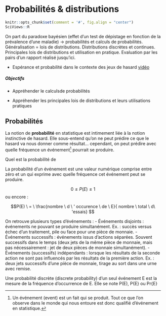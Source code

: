 # Probabilités & distributions {#proba}

```r
knitr::opts_chunk$set(comment = '#', fig.align = "center")
SciViews::R
```

On part du paradoxe bayésien (effet d’un test de dépistage en fonction de la prévalence d’une maladie) -> probabilités et calculs de probabilités. Généralisation = lois de distributions. Distributions discrètes et continues. Principales lois de distributions et utilisation en pratique. Evaluation par les pairs d’un rapport réalisé jusqu’ici.

- Espérance et probabilité dans le contexte des jeux de hasard [vidéo](https://www.youtube.com/watch?v=5TtwG_LR0iY)


##### Objectifs {-}

- Appréhender le calculsde probabilités 

- Appréhender les principales lois de distributions et leurs utilisations pratiques 


## Probabilités

La notion de **probabilité** en statistique est intimement liée à la notion instinctive de hasard. Elle sous-entend qu’on ne peut prédire ce que le hasard va nous donner comme résultat... cependant, on peut prédire avec quelle fréquence un événement^[Un événement (event) est un fait qui se produit. Tout ce que l’on observe dans le monde qui nous entoure est donc qualifié d’événement en statistique.] pourrait se produire.

Quel est la probabilité de 

La probabilité d’un événement est une valeur numérique comprise entre zéro et un qui exprime avec quelle fréquence cet événement peut se produire.

$$0 \leq P(E) \leq 1$$
ou encore : 

$$P(E) \ = \ \frac{nombre \ d \ ' occurence \ de \ E}{ nombre \ total \ d\ 'essais} $$

On retrouve plusieurs types d'événements :
- Événements disjoints : événements ne pouvant se produire simultanément. Ex. : succès versus échec d’un traitement, pile ou face pour une pièce de monnaie.
- Événements successifs : événements issus d’actions séparées. Souvent successifs dans le temps (deux jets de la même pièce de monnaie, mais pas nécessairement : jet de deux pièces de monnaie simultanément).
- Événements (successifs) indépendants : lorsque les résultats de la seconde action ne sont pas influencés par les résultats de la première action. Ex. : deux jets successifs d’une pièce de monnaie, tirage au sort dans une urne avec remise.


Une probabilité discrète (discrete probability) d’un seul événement E est la mesure de la fréquence d’occurrence de E. Elle se note P(E), P{E} ou Pr{E}

